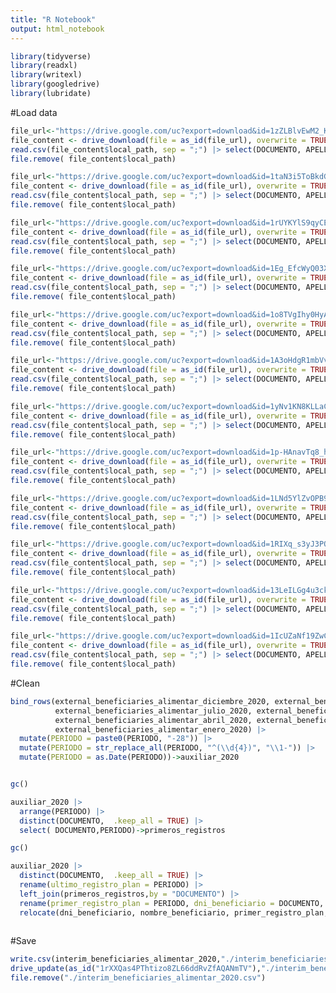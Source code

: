 ```yaml
---
title: "R Notebook"
output: html_notebook
---
```


```r
library(tidyverse)
library(readxl)
library(writexl)
library(googledrive)
library(lubridate)
```

#Load data
```r
file_url<-"https://drive.google.com/uc?export=download&id=1zZLBlvEwM2_KDXXu9rJEBdaKESUxMmxn"
file_content <- drive_download(file = as_id(file_url), overwrite = TRUE)
read.csv(file_content$local_path, sep = ";") |> select(DOCUMENTO, APELLIDO_NOMBRE, PERIODO)->external_beneficiaries_alimentar_diciembre_2020
file.remove( file_content$local_path)

file_url<-"https://drive.google.com/uc?export=download&id=1taN3i5ToBkdG1ZBIgEKqVmcLWPqq4BmP"
file_content <- drive_download(file = as_id(file_url), overwrite = TRUE)
read.csv(file_content$local_path, sep = ";") |> select(DOCUMENTO, APELLIDO_NOMBRE, PERIODO)->external_beneficiaries_alimentar_noviembre_2020
file.remove( file_content$local_path)

file_url<-"https://drive.google.com/uc?export=download&id=1rUYKYlS9qyCE49zFB2TGED7Qxla2mU28"
file_content <- drive_download(file = as_id(file_url), overwrite = TRUE)
read.csv(file_content$local_path, sep = ";") |> select(DOCUMENTO, APELLIDO_NOMBRE, PERIODO)->external_beneficiaries_alimentar_octubre_2020
file.remove( file_content$local_path)

file_url<-"https://drive.google.com/uc?export=download&id=1Eg_EfcWyQ03X4wkFPv8bF-UoVsSR5OlP"
file_content <- drive_download(file = as_id(file_url), overwrite = TRUE)
read.csv(file_content$local_path, sep = ";") |> select(DOCUMENTO, APELLIDO_NOMBRE, PERIODO)->external_beneficiaries_alimentar_septiembre_2020
file.remove( file_content$local_path)

file_url<-"https://drive.google.com/uc?export=download&id=1o8TVgIhy0HyATC_iMLNd2QGiSPJiuyU1"
file_content <- drive_download(file = as_id(file_url), overwrite = TRUE)
read.csv(file_content$local_path, sep = ";") |> select(DOCUMENTO, APELLIDO_NOMBRE, PERIODO)->external_beneficiaries_alimentar_agosto_2020
file.remove( file_content$local_path)

file_url<-"https://drive.google.com/uc?export=download&id=1A3oHdgR1mbVv0fv0Qj47ZSePcGknNX_f"
file_content <- drive_download(file = as_id(file_url), overwrite = TRUE)
read.csv(file_content$local_path, sep = ";") |> select(DOCUMENTO, APELLIDO_NOMBRE, PERIODO)->external_beneficiaries_alimentar_julio_2020
file.remove( file_content$local_path)

file_url<-"https://drive.google.com/uc?export=download&id=1yNv1KN8KLLaC7TJn6JNpSHoXnr7u945s"
file_content <- drive_download(file = as_id(file_url), overwrite = TRUE)
read.csv(file_content$local_path, sep = ";") |> select(DOCUMENTO, APELLIDO_NOMBRE, PERIODO)->external_beneficiaries_alimentar_junio_2020
file.remove( file_content$local_path)

file_url<-"https://drive.google.com/uc?export=download&id=1p-HAnavTq8_heoiVlQPSkDYjUBnwtR3y"
file_content <- drive_download(file = as_id(file_url), overwrite = TRUE)
read.csv(file_content$local_path, sep = ";") |> select(DOCUMENTO, APELLIDO_NOMBRE, PERIODO)->external_beneficiaries_alimentar_mayo_2020
file.remove( file_content$local_path)

file_url<-"https://drive.google.com/uc?export=download&id=1LNd5YlZvOPB9cPuI-APt7KgYMRdsJWDN"
file_content <- drive_download(file = as_id(file_url), overwrite = TRUE)
read.csv(file_content$local_path, sep = ";") |> select(DOCUMENTO, APELLIDO_NOMBRE, PERIODO)->external_beneficiaries_alimentar_abril_2020
file.remove( file_content$local_path)

file_url<-"https://drive.google.com/uc?export=download&id=1RIXq_s3yJ3POCX1CeaELQTKUf9iYomN0"
file_content <- drive_download(file = as_id(file_url), overwrite = TRUE)
read.csv(file_content$local_path, sep = ";") |> select(DOCUMENTO, APELLIDO_NOMBRE, PERIODO)->external_beneficiaries_alimentar_marzo_2020
file.remove( file_content$local_path)

file_url<-"https://drive.google.com/uc?export=download&id=13LeILGg4u3ck0dCmcz7RBLNcr8xjtxnD"
file_content <- drive_download(file = as_id(file_url), overwrite = TRUE)
read.csv(file_content$local_path, sep = ";") |> select(DOCUMENTO, APELLIDO_NOMBRE, PERIODO)->external_beneficiaries_alimentar_febrero_2020
file.remove( file_content$local_path)

file_url<-"https://drive.google.com/uc?export=download&id=1IcUZaNf19ZwCoFX2SQfMh6VMOmYCctq0"
file_content <- drive_download(file = as_id(file_url), overwrite = TRUE)
read.csv(file_content$local_path, sep = ";") |> select(DOCUMENTO, APELLIDO_NOMBRE, PERIODO)->external_beneficiaries_alimentar_enero_2020
file.remove( file_content$local_path)
```

#Clean
```r
bind_rows(external_beneficiaries_alimentar_diciembre_2020, external_beneficiaries_alimentar_noviembre_2020, external_beneficiaries_alimentar_octubre_2020, external_beneficiaries_alimentar_septiembre_2020, external_beneficiaries_alimentar_agosto_2020,
          external_beneficiaries_alimentar_julio_2020, external_beneficiaries_alimentar_junio_2020, external_beneficiaries_alimentar_mayo_2020,
          external_beneficiaries_alimentar_abril_2020, external_beneficiaries_alimentar_marzo_2020, external_beneficiaries_alimentar_febrero_2020,
          external_beneficiaries_alimentar_enero_2020) |> 
  mutate(PERIODO = paste0(PERIODO, "-28")) |> 
  mutate(PERIODO = str_replace_all(PERIODO, "^(\\d{4})", "\\1-")) |> 
  mutate(PERIODO = as.Date(PERIODO))->auxiliar_2020


gc()

auxiliar_2020 |> 
  arrange(PERIODO) |> 
  distinct(DOCUMENTO,  .keep_all = TRUE) |> 
  select( DOCUMENTO,PERIODO)->primeros_registros

gc()

auxiliar_2020 |> 
  distinct(DOCUMENTO,  .keep_all = TRUE) |> 
  rename(ultimo_registro_plan = PERIODO) |> 
  left_join(primeros_registros,by = "DOCUMENTO") |> 
  rename(primer_registro_plan = PERIODO, dni_beneficiario = DOCUMENTO, nombre_beneficiario = APELLIDO_NOMBRE) |> 
  relocate(dni_beneficiario, nombre_beneficiario, primer_registro_plan, ultimo_registro_plan)->interim_beneficiaries_alimentar_2020
  
```

#Save
```r
write.csv(interim_beneficiaries_alimentar_2020,"./interim_beneficiaries_alimentar_2020.csv")
drive_update(as_id("1rXXQas4PThtizo8ZL66ddRvZfAQANmTV"),"./interim_beneficiaries_alimentar_2020.csv")
file.remove("./interim_beneficiaries_alimentar_2020.csv")

```

